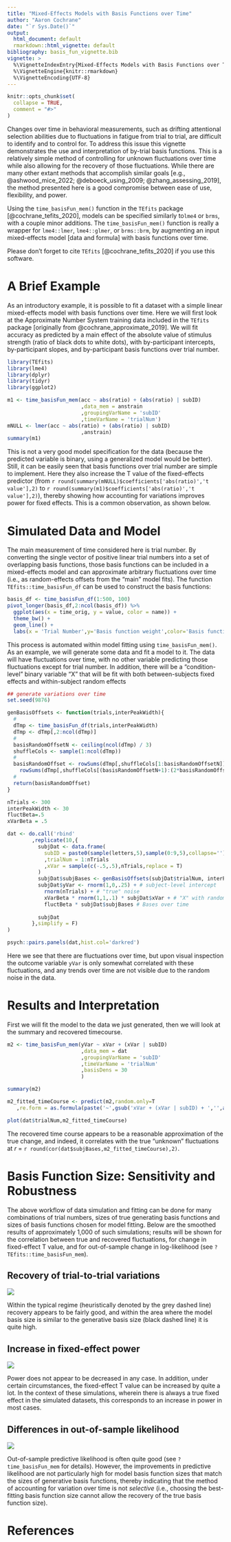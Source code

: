 ```yaml
---
title: "Mixed-Effects Models with Basis Functions over Time"
author: "Aaron Cochrane"
date: "`r Sys.Date()`"
output: 
  html_document: default
  rmarkdown::html_vignette: default
bibliography: basis_fun_vignette.bib
vignette: >
  %\VignetteIndexEntry{Mixed-Effects Models with Basis Functions over Time}
  %\VignetteEngine{knitr::rmarkdown}
  %\VignetteEncoding{UTF-8}
---
```


```r
knitr::opts_chunk$set(
  collapse = TRUE,
  comment = "#>"
)

```

Changes over time in behavioral measurements, such as drifting attentional selection abilities
due to fluctuations in fatigue from trial to trial, are difficult to identify and to control for.
To address this issue this vignette demonstrates the use and interpretation of by-trial basis functions.
This is a relatively simple method of controlling for unknown fluctuations over time
while also allowing for the recovery of those fluctuations. While there are many other extant methods 
that accomplish similar goals [e.g., @ashwood_mice_2022; @deboeck_using_2009; @zhang_assessing_2019], the method presented here is a good compromise between ease of use, 
flexibility, and power.

Using the `time_basisFun_mem()` function in the `TEfits` package [@cochrane_tefits_2020], models can be specified similarly to`lme4` or `brms`,
with a couple minor additions. The `time_basisFun_mem()` function is really a wrapper for `lme4::lmer`, `lme4::glmer`, 
or `brms::brm`, by augmenting an input mixed-effects model [data and formula] with basis functions over time.

Please don't forget to cite `TEfits` [@cochrane_tefits_2020] if you use this software.

# A Brief Example

As an introductory example, it is possible to fit a dataset with a simple linear mixed-effects model with basis functions over time. Here we will first look at the Approximate Number System training data included in the `TEfits` package [originally from @cochrane_approximate_2019]. We will fit accuracy as predicted by a main effect of the absolute value of stimulus strength (ratio of black dots to white dots), with by-participant intercepts, by-participant slopes, and by-participant basis functions over trial number.

```r
library(TEfits)
library(lme4)
library(dplyr)
library(tidyr)
library(ggplot2)

m1 <- time_basisFun_mem(acc ~ abs(ratio) + (abs(ratio) | subID)
                        ,data_mem = anstrain
                        ,groupingVarName = 'subID'
                        ,timeVarName = 'trialNum') 
mNULL <- lmer(acc ~ abs(ratio) + (abs(ratio) | subID)
                        ,anstrain)
summary(m1)
```

This is not a very good model specification for the data (because the predicted variable is binary, using a generalized model would be better). Still, it can be easily seen that basis functions over trial number are simple to implement. Here they also increase the T value of the fixed-effects predictor (from `r round(summary(mNULL)$coefficients['abs(ratio)','t value'],2)` to `r round(summary(m1)$coefficients['abs(ratio)','t value'],2)`), thereby showing how accounting for variations improves power for fixed effects. This is a common observation, as shown below.

# Simulated Data and Model

The main measurement of time considered here is trial number. By converting the single vector of positive linear 
trial numbers into a set of overlapping basis functions, those basis functions can be included in a mixed-effects
model and can approximate arbitrary fluctuations over time (i.e., as random-effects offsets from the "main" model fits).
The function `TEfits::time_basisFun_df` can be used to construct the basis functions:

```r
basis_df <- time_basisFun_df(1:500, 100)
pivot_longer(basis_df,2:ncol(basis_df)) %>%
  ggplot(aes(x = time_orig, y = value, color = name)) +
  theme_bw() +
  geom_line() +
  labs(x = 'Trial Number',y='Basis function weight',color='Basis function\ntrial center')
```

This process is automated within model fitting using `time_basisFun_mem()`. As an example, we will generate some data and fit a model to it. The data will have fluctuations over time, with no other variable predicting those fluctuations except for trial number. In addition, there will be a "condition-level" binary variable "X" that will be fit with both between-subjects fixed effects and within-subject random effects

```r
## generate variations over time
set.seed(9876)

genBasisOffsets <- function(trials,interPeakWidth){
  #
  dTmp <- time_basisFun_df(trials,interPeakWidth)
  dTmp <- dTmp[,2:ncol(dTmp)]
  #
  basisRandomOffsetN <- ceiling(ncol(dTmp) / 3) 
  shuffleCols <- sample(1:ncol(dTmp))
  #
  basisRandomOffset <- rowSums(dTmp[,shuffleCols[1:basisRandomOffsetN]]) -
    rowSums(dTmp[,shuffleCols[(basisRandomOffsetN+1):(2*basisRandomOffsetN)]])
  #
  return(basisRandomOffset)
}

nTrials <- 300
interPeakWidth <- 30
fluctBeta=.5
xVarBeta = .5

dat <- do.call('rbind'
        ,replicate(10,{
          subjDat <- data.frame(
            subID = paste0(sample(letters,5),sample(0:9,5),collapse='')
            ,trialNum = 1:nTrials
            ,xVar = sample(c(-.5,.5),nTrials,replace = T)
          )
          subjDat$subjBases <- genBasisOffsets(subjDat$trialNum, interPeakWidth + rnorm(1))
          subjDat$yVar <- rnorm(1,0,.25) + # subject-level intercept
            rnorm(nTrials) + # "true" noise
            xVarBeta * rnorm(1,1,.1) * subjDat$xVar + # "X" with random subject-level offset
            fluctBeta * subjDat$subjBases # Bases over time
          
          subjDat  
        },simplify = F)
)

psych::pairs.panels(dat,hist.col='darkred')

```

Here we see that there are fluctuations over time, but upon visual inspection the outcome variable `yVar` is only somewhat correlated with these fluctuations, and any trends over time are not visible due to the random noise in the data.

# Results and Interpretation

First we will fit the model to the data we just generated, then we will look at the summary and recovered timecourse.

```r
m2 <- time_basisFun_mem(yVar ~ xVar + (xVar | subID)
                        ,data_mem = dat
                        ,groupingVarName = 'subID'
                        ,timeVarName = 'trialNum'
                        ,basisDens = 30
                        )

summary(m2)

m2_fitted_timeCourse <- predict(m2,random.only=T
   ,re.form = as.formula(paste('~',gsub('xVar + (xVar | subID) + ','',as.character(formula(m2))[3],fixed=T)) ) )

plot(dat$trialNum,m2_fitted_timeCourse)
```

The recovered time course appears to be a reasonable approximation of the true change, and indeed, it correlates with the true "unknown" fluctuations at _r_ = `r round(cor(dat$subjBases,m2_fitted_timeCourse),2)`.

# Basis Function Size: Sensitivity and Robustness

The above workflow of data simulation and fitting can be done for many combinations of trial numbers, sizes of true generating basis functions and sizes of basis functions chosen for model fitting. Below are the smoothed results of approximately 1,000 of such simulations; results will be shown for the correlation between true and recovered fluctuations, for change in fixed-effect T value, and for out-of-sample change in log-likelihood (see `?TEfits::time_basisFun_mem`).

## Recovery of trial-to-trial variations

![](pearsonR_20230607.svg)

Within the typical regime (heuristically denoted by the grey dashed line) recovery appears to be fairly good, and within the area where the model basis size is similar to the generative basis size (black dashed line) it is quite high.

## Increase in fixed-effect power

![](deltaT_20230607.svg)

Power does not appear to be decreased in any case. In addition, under certain circumstances, the fixed-effect T value can be increased by quite a lot. In the context of these simulations, wherein there is always a true fixed effect in the simulated datasets, this corresponds to an increase in power in most cases.

## Differences in out-of-sample likelihood

![](oos_20230607.svg)

Out-of-sample predictive likelihood is often quite good (see `?time_basisFun_mem` for details). However, the improvements in predictive likelihood are not particularly high for model basis function sizes that match the sizes of generative basis functions, thereby indicating that the method of accounting for variation over time is not _selective_ (i.e., choosing the best-fitting basis function size cannot allow the recovery of the true basis function size).

# References

